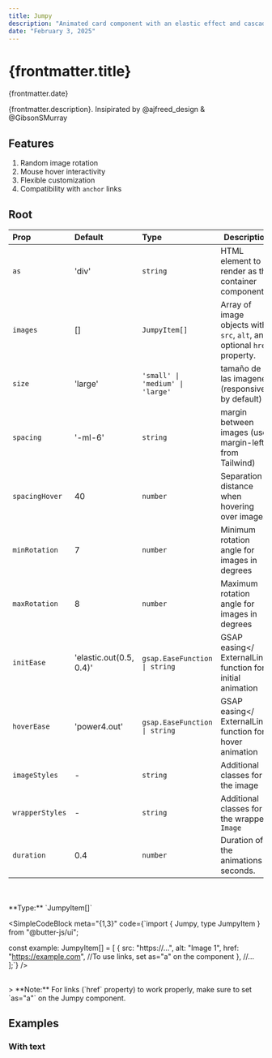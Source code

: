 ```yaml
---
title: Jumpy
description: "Animated card component with an elastic effect and cascading scaling when displayed. Its smooth animation, powered by GSAP, adds dynamism and visual appeal to any design. Ideal for highlighting information with style"
date: "February 3, 2025"
---
```


# {frontmatter.title}

<span>{frontmatter.date}</span>

{frontmatter.description}.
Insipirated by <ExternalLink href="https://x.com/ajfreed_design/status/1863857943177028052">@ajfreed_design</ExternalLink> & <ExternalLink href="https://x.com/GibsonSMurray/status/1811979754087628807">@GibsonSMurray</ExternalLink>

<PreviewComponent name="JumpyMain" />

## Features
1. <span>Random image rotation</span>
3. <span>Mouse hover interactivity</span>
4. <span>Flexible customization</span>
5. <span>Compatibility with `anchor` links</span>

## Root

| Prop           | Default                                                   | Type                            | Description                                                  |
|:---------------|:----------------------------------------------------------|:--------------------------------|-------------------------------------------------------------|
| `as`           | 'div'                                                     | `string`                        | HTML element to render as the container component            |
| `images`       | []                            | `JumpyItem[]`                     | Array of image objects with `src`, `alt`, and optional `href` property.                             |
| `size`       | 'large'                                                         | `'small' \| 'medium' \| 'large'`                       | tamaño de las imagenes (responsive by default)      |
| `spacing`          | '-ml-6'                                                   | `string`                        | margin between images (use margin-left from Tailwind)                    |
| `spacingHover`   | 40                                                        | `number`                        | Separation distance when hovering over images               |
| `minRotation`  | 7                                                         | `number`                        | Minimum rotation angle for images in degrees                |
| `maxRotation`  | 8                                                         | `number`                        | Maximum rotation angle for images in degrees                |
| `initEase`     | 'elastic.out(0.5, 0.4)'                                   | `gsap.EaseFunction \| string`   | <ExternalLink href="https://gsap.com/docs/v3/Eases/">GSAP easing</ ExternalLink> function for initial animation                  |
| `hoverEase`    | 'power4.out'                                              | `gsap.EaseFunction \| string`   | <ExternalLink href="https://gsap.com/docs/v3/Eases/">GSAP easing</ ExternalLink> function for hover animation                    |
| `imageStyles`  | -                                                        | `string`                        | Additional classes for the image                            |
| `wrapperStyles`| - | `string`                     | Additional classes for the wrapper `Image`                   |
| `duration`     | 0.4                           | `number`                      | Duration of the animations in seconds.                                                            |

<br />
<br />
**Type:** `JumpyItem[]`

<SimpleCodeBlock meta="{1,3}" code={`import { Jumpy, type JumpyItem } from "@butter-js/ui";

const example: JumpyItem[] = [
    {
      src: "https://...",
      alt: "Image 1",
      href: "https://example.com", //To use links, set as="a" on the component
    },
    //...
];`} />

<br />
> **Note:** For links (`href` property) to work properly, make sure to set `as="a"` on the Jumpy component.

## Examples
### With text

<PreviewComponent name="JumpyText" />
